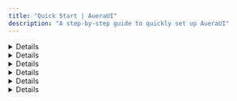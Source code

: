 ```yaml
---
title: "Quick Start | AueraUI"
description: "A step-by-step guide to quickly set up AueraUI"
---
```


<DetailCard description="A step-by-step guide to quickly set up AueraUI." />

<Details>
  <p className="text py-3 px-2 max-[550px]:px-1">
    AueraUI is a robust UI library that provides flexible, high-quality components. Built with 
    <b>Tailwind CSS</b> and <TabLink to="https://motion.dev" label="Motion" /> ,
     it offers a powerful toolkit for creating stunning, interactive user interfaces with ease.
  </p>
</Details>

<Details id="getting-started">
  <HeaderLabel id="getting-started">Getting Started</HeaderLabel>
  <p className="text">
    This guide will walk you through getting started with AueraUI. You&apos;ll
    learn how to set it up, customize it and integrate it into your project!
  </p>
</Details>

<Details id="installation" className="mb-2">
  <HeaderLabel id="installation">Installation</HeaderLabel>
</Details>

<Details id="prerequisites">
  <HeaderLabel id="prerequisites" as="h3" className="text-lg">
      Prerequisites
  </HeaderLabel>
  <Box direction="column" className="gap-3 text-primary">
      <p className="font-inter font-normal text-base gap-1 flex items-center">
        <Link
          href="https://reactjs.org/"
              className=" text-blue-600 hover:opacity-75 flex items-center gap-1"
              target="_blank"
          >
          <>React 18</> <HiArrowTopRightOnSquare size={18} />
        </Link>{" "}
            or later
      </p>
      <p className="font-inter font-normal text-base gap-1 flex items-center">
        <Link
          href="https://tailwindcss.com/"
          className=" text-blue-600 hover:opacity-75 flex items-center gap-1"
          target="_blank"
        >
            <>Tailwind CSS 3.4</> <HiArrowTopRightOnSquare size={18} />
        </Link>{" "}
            or later
      </p>
  </Box>
</Details>

<Details className="!gap-0">
  <Installation />
</Details>

<Details id='inter-font'>
<HeaderLabel id='inter-font'>Inter font</HeaderLabel>
<p className="text">
  AueraUI uses the <TabLink to="https://fonts.google.com/specimen/Inter" label="Inter" /> font by default. Add it to your project using Fontsource
   or via the Google Fonts CDN in CSS.
</p>
<FontGuide/>
<UsingNext />
</Details>
